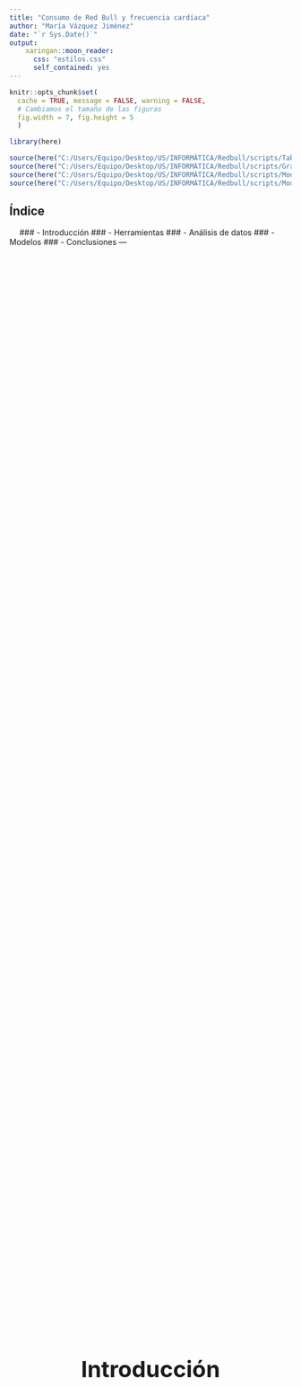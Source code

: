 ```yaml
---
title: "Consumo de Red Bull y frecuencia cardíaca"
author: "María Vázquez Jiménez"
date: "`r Sys.Date()`"
output: 
    xaringan::moon_reader:
      css: "estilos.css"
      self_contained: yes
---
```


```r
knitr::opts_chunk$set(
  cache = TRUE, message = FALSE, warning = FALSE,
  # Cambiamos el tamaño de las figuras
  fig.width = 7, fig.height = 5
  )

library(here)

source(here("C:/Users/Equipo/Desktop/US/INFORMÁTICA/Redbull/scripts/Tablas.R"))
source(here("C:/Users/Equipo/Desktop/US/INFORMÁTICA/Redbull/scripts/Graficas.R"))
source(here("C:/Users/Equipo/Desktop/US/INFORMÁTICA/Redbull/scripts/Modelos.R"))
source(here("C:/Users/Equipo/Desktop/US/INFORMÁTICA/Redbull/scripts/Modelos2.0.R"))
```

## Índice 
 
### - Introducción
### - Herramientas
### - Análisis de datos
### - Modelos
### - Conclusiones
---
<div style="display: flex; justify-content: center; align-items: center; height: 100vh; text-align: center; font-size: 40px; font-weight: bold;">
Introducción
</div>
---
<div style="text-align: center; align-items: center">
  <img src="fotoRedBull.png" width="700"/>
</div>
---
<div style="display: flex; justify-content: center; align-items: center; height: 100vh; text-align: center; font-size: 40px; font-weight: bold;">
Herramientas
</div>
---
## Entorno
  Lenguaje de programación R
  
## Paquetes:
- **dplyr** <!-- manipular y transformar datos. -->

- **tidyr** <!-- reorganizar y limpiar datos -->

- **ggplot2** <!-- crear gráficas claras y personalizables.-->

- **splines** <!-- interpolación a trozos-->

- **nnet** <!-- realizar regresiones logísticas multinomiales.-->

- **caret** <!-- dividir los datos en conjuntos de entrenamiento y prueba.-->

- **rpart** <!-- construir árboles de decisión.-->
---
<div style="display: flex; justify-content: center; align-items: center; height: 100vh; text-align: center; font-size: 40px; font-weight: bold;">
Análisis de datos
</div>
---
## El conjunto Redbull

Individuos: `r dim(estructura_tabla)[1]`
 
### Variables
- `Volunteer_ID`
- `sex`: Male, Female
- `agegrp`: 35-45, 46-59, 60+  
- `bp_before`
- `bp_after`
---
```r
salida_tablas$estructura_tabla %>%  knitr::kable()
```
---
## Resumen estadístico de los datos
Función: summary(Tabla)
```r
salida_tablas$resumen_estadistico %>% knitr::kable()
```
---
```r
Tabla %>%  
  ggplot() +
  geom_density(aes(x = bp_before, fill = agegrp), alpha = 0.5) + 
  theme_minimal() +
  theme(
    axis.line = element_line(color = "black"),       # Ejes X e Y
    axis.ticks = element_line(color = "black"),      # Pequeñas marcas de los ejes
    axis.text = element_text(color = "black"),       # Etiquetas de los ejes
    axis.title = element_text(color = "black")       # Títulos de los ejes, es decir, el nombre de los ejes
  ) +
  labs(title = "Frecuencia cardíaca antes",
       fill = "Edad"  # Cambiar el nombre de la leyenda aquí
  ) +
  scale_fill_manual(values = c("#E67E22", "#A7FC00", "#4682B4"))
```

```r
Tabla %>%  
  ggplot() +
  geom_density(aes(x = bp_after, fill = agegrp), alpha = 0.5) + 
  theme_minimal() +
  theme(
    axis.line = element_line(color = "black"),       # Ejes X e Y
    axis.ticks = element_line(color = "black"),      # Pequeñas marcas de los ejes
    axis.text = element_text(color = "black"),       # Etiquetas de los ejes
    axis.title = element_text(color = "black")       # Títulos de los ejes, es decir, el nombre de los ejes
  ) +
  labs(title = "Frecuencia cardíaca después",
       fill = "Edad"  # Cambiar el nombre de la leyenda aquí
  ) +
  scale_fill_manual(values = c("#E67E22", "#A7FC00", "#4682B4"))
```
---
## Análisis de los individuos a los que les afecta más
```r
salida_tablas$afecta_mas$seis_primeros %>% knitr::kable()
```
---
### Análisis de los individuos de entre 46-59 años 
#### Los más afectados de cada sexo
```r
salida_tablas$afecta_mas$rango_edad_y_sexo %>% knitr::kable()
```

#### Aquellos cinco individuos más afectados
```r
salida_tablas$afecta_mas$rango_edad_5 %>% knitr::kable()
```
---
####  
```r
Tabla %>% 
  mutate(lpm = case_when( # case_when: función que permite clasificar los datos en rangos.
    bp_after >= 201 ~ "Crisis",        # Para Crisis (200+) # ~ : asigna el valor a la variable lpm
    bp_after >= 151 & bp_after < 201 ~ "Severa",  # Para Severa (151-200) 
    bp_after >= 121 & bp_after < 151 ~ "Moderada", # Para Moderada (121-150)
    bp_after >= 100 & bp_after < 121 ~ "Leve",     # Para Leve (100-120)
    TRUE ~ "No Crisis"               # Para No Crisis si no cumple con los rangos # TRUE: si no cumple con ninguna de las condiciones anteriores
  )) %>%
  group_by(agegrp, lpm) %>%
  summarise(n = n(), .groups = "drop") %>% # summarize: función que permite resumir los datos. n: número de individuos. groups: (drop: elimina la agrupación)
  ggplot(aes(x = agegrp, y = n, fill = lpm)) +
  geom_bar(stat = "identity", position = "dodge", color = "black") + #stat: tipo de gráfico, position: posición de las barras (dodge: separadas), color: color de los bordes.
  labs(title = "Frecuencia del nivel de presión areterial",
       fill = "Nivel de frecuencia cardíaca") + # fill: nombre de la leyenda
  xlab("Edad") +
  ylab("Individuos") +
  theme_minimal() + # Tema de la gráfica
  theme(
    axis.line = element_line(color = "black"),       # Ejes X e Y
    axis.ticks = element_line(color = "black"),      # Pequeñas marcas de los ejes
    axis.text = element_text(color = "black"),       # Etiquetas de los ejes
    axis.title = element_text(color = "black")       # Títulos de los ejes, es decir, el nombre de los ejes
  ) +
  scale_fill_manual(values = c("No Crisis"= "#00A859", "Leve" = "#FFD700", "Moderada" = "#FF8C00", "Severa" = "#FF4F58", "Crisis" = "#8B0000"))
```
---
####  
```r
Tabla %>% 
  mutate(lpm = case_when( # case_when: función que permite clasificar los datos en rangos.
    bp_after >= 201 ~ "Crisis",        # Para Crisis (160+) # ~ : asigna el valor a la variable lpm
    bp_after >= 151 & bp_after < 201 ~ "Severa",  # Para Severa (140-159) 
    bp_after >= 121 & bp_after < 151 ~ "Moderada", # Para Moderada (120-139)
    bp_after >= 100 & bp_after < 121 ~ "Leve",     # Para Leve (100-119)
    TRUE ~ "No Crisis"               # Para No Crisis si no cumple con los rangos # TRUE: si no cumple con ninguna de las condiciones anteriores
  )) %>%
  group_by(agegrp, lpm) %>%
  summarise(n = n(), .groups = "drop") %>% # summarize: función que permite resumir los datos. n: número de individuos. groups: (drop: elimina la agrupación)
  ggplot(aes(x = agegrp, y = n, fill = lpm)) +
  geom_bar(stat = "identity", position = "dodge", color = "black") + #stat: tipo de gráfico, position: posición de las barras (dodge: separadas), color: color de los bordes.
  labs(title = "Frecuencia del nivel de presión areterial",
       fill = "Nivel de frecuencia cardíaca") + # fill: nombre de la leyenda
  xlab("Edad") +
  ylab("Individuos") +
  theme_minimal() + # Tema de la gráfica
  theme(
    axis.line = element_line(color = "black"),       # Ejes X e Y
    axis.ticks = element_line(color = "black"),      # Pequeñas marcas de los ejes
    axis.text = element_text(color = "black"),       # Etiquetas de los ejes
    axis.title = element_text(color = "black")       # Títulos de los ejes, es decir, el nombre de los ejes
  ) +
  scale_fill_manual(values = c("No Crisis"= "#00A859", "Leve" = "#FFD700", "Moderada" = "#FF8C00", "Severa" = "#FF4F58", "Crisis" = "#8B0000"))

```
---
<div style="display: flex; justify-content: center; align-items: center; height: 100vh; text-align: center; font-size: 40px; font-weight: bold;">
Modelos
</div>
---
## Modelo lineal
  <!-- Asume una relación lineal global entre las variables.  -->
<!-- Es simple e interpretable, pero puede ser inadecuado si la relación real no es lineal. -->
<!-- Visto en la carrera -->
```r
salida_modelos$lineal$grafica
```
<!-- sobreextimación, pero en general se ajusta bien a los datos. -->

R cuadrado: **0.823** <!-- modelo es bastante bueno  predecir la f.c. después de tomar Red Bull -->
p-valor: **< 2.2e-16** <!-- indica que los cambios observados en la f.c. tras consumir Red Bull no se deben al azar -->
---
####  
```r
salida_modelos$lineal$error
```
<!-- lo he creado yo -->
<!-- categorías creadas por mí, por práctica -->
---
## *Splines*
  <!-- interpolación a trozos  -->
  <!-- Es más flexible y se adapta mejor a relaciones complejas. -->
  <!-- no lo he visto en la carrera, pero es interesante -->
  <!-- no merece la pena meter las variables -->
```r
salida_modelos$splines$grafica1
```

```r
salida_modelos$splines$grafica2
```
---
### Resumen del modelo sin las variables
R cuadrado: **0.8223** <!-- buen poder predictivo -->
p-valor: **< 2.2e-16** <!-- p-valor menor a 0.05, podemos decir que los resultados son estadísticamente significativo -->

### Resumen del modelo con las variables
R cuadrado: **0.8148** <!-- modelo es bastante bueno  predecir la frecuencia cardíaca después de tomar Red Bull -->
p-valor: **< 2.2e-16** <!-- indica que los cambios observados en la frecuencia cardíaca tras consumir Red Bull no se deben al azar -->
---
## Curva de tendencia generada mediante el modelo LOESS 
<!-- para visualizar el impacto del Redbull según la edad -->
<!-- Modelo aditivo lineal f.c. antes y después, tiende a ascender ya que al tomar el redbull la f.c. aumenta -->
<!-- Error en los codos -->
<!-- Valores alineados = los de abajo los modifican  -->

```r
Tabla %>% mutate(Edad = agegrp) %>%
  ggplot() +
  geom_point(aes(x = bp_before, y = bp_after, color = Edad)) +
  geom_smooth(aes(x = bp_before, y = bp_after), fill = "#A7D8D8", color = "#A7D8D8") + #línea que muestra la tendencia general de los datos
  scale_color_manual(values = c("#E67E22", "#A7FC00", "#4682B4")) +  # Colores personalizados para cada grupo de "agegrp"
  theme_minimal() +
  theme(
    axis.line = element_line(color = "black"),       # Ejes X e Y
    axis.ticks = element_line(color = "black"),      # Pequeñas marcas de los ejes
    axis.text = element_text(color = "black"),       # Etiquetas de los ejes
    axis.title = element_text(color = "black")       # Títulos de los ejes, es decir, el nombre de los ejes
  ) +
  labs(title = "Efecto del consumo de Red Bull")
```
---
```r
salida_graficas$interesantes$recta
```
---
## Árbol de decisión
<!-- variación cruzada (80% indv), evitando sobreajuste -->
<div style="text-align: center;">
  <img src="matriz_confu_arbol.png" width="700"/>
</div>
---
## Matriz de confusión
```r
salida_modelos2.0$arbol$matriz_confu
```

**Precisión**: 
```r
cat(accuracy, "\n")
```
<!-- modelo es capaz de clasificar correctamente el 73% de los casos -->
---
## Gráfica de la matriz de confusión
```r
salida_modelos2.0$arbol$grafica
```
---
<div style="display: flex; justify-content: center; align-items: center; height: 100vh; text-align: center; font-size: 40px; font-weight: bold;">
Conclusiones
</div>
---
### Aprendizaje 
  Los **hombres de entre 46 y 59 años son los más afectados** 

### Visualización 
  Los **grupos de entre 46-59 años y mayores de 60 años** son los únicos que **mayor tendencia a presentar crisis hipertensiva**.

  El **modelo lineal y el modelo con splines muestran un ajuste similar** siendo estos los **más precisos** <!-- para explicar cómo influye el Red Bull en la frecuencia cardíaca. -->
---
### Modelos
  Al **añadir las variables de edad y sexo** al modelo con splines, el R² disminuyó ligeramente (R² = 0.8148), lo que sugiere que la inclusión de estas variables **empeora ligeramente** el modelo.

  El **árbol de decisión** tiene **dificultades para predecir la taquicardia severa**, lo que indica que pueden faltar factores importantes en el modelo. La **edad no aporta mucho** y podría estar complicando el análisis. 

### Trabajo Futuro
  **Sería útil incluir nuevas variables fisiológicas o ciertos hábitos de consumo para mejorar la precisión en futuros estudios**.
---
<div style="display: flex; justify-content: center; align-items: center; height: 100vh; text-align: center; font-size: 40px; font-weight: bold;">
Gracias por vuestra atención
</div>